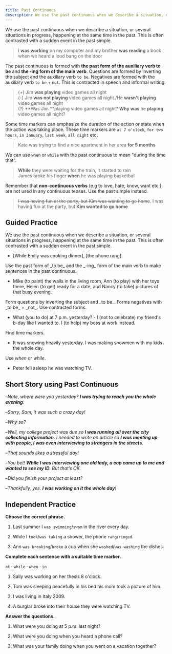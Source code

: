 ```yaml
---
title: Past Continuous
description: We use the past continuous when we describe a situation, or several situations in progress, happening at the same time in the past
---
```


We use the past continuous when we describe a situation, or several situations in progress, happening at the same time in the past. This is often contrasted with a sudden event in the past simple.

> I **was working** on my computer and my brother **was reading** a book <Tooltip content="background situation" /> when we heard a loud bang on the door <Tooltip content="Sudden event" />

The past continuous is formed with **the past form of the auxiliary verb to be** and **the -ing form of the main verb**. Questions are formed by inverting the subject and the auxiliary verb `to be`. Negatives are formed with the auxiliary verb `to be` + `not`. This is contracted in speech and informal writing.

> (+) Jim **was playing** video games all night  
> (-) Jim **was not playing** video games all night./He **wasn't playing** video games all night  
> (?) **Was Jim **playing video games all night? **Why was** he **playing** video games all night?

Some time markers can emphasize the duration of the action or state when the action was taking place. These time markers are `at 7 o'clock`, `for two hours`, `in January`, `last week`, `all night` etc.

> Kate was trying to find a nice apartment in her area **for 5 months**

We can use `when` or `while` with the past continuous to mean "during the time that".

> **While** they were waiting for the train, it started to rain  
>  James broke his finger **when** he was playing basketball

Remember that **non-continuous verbs** (e.g to love, hate, know, want etc.) are not used in any continuous tenses. Use the past simple instead.

> ~~I was having fun at the party, but Kim was wanting to go home~~. I was having fun at the party, but **Kim wanted to go home**

## Guided Practice

<Callout type="success">
  We use the past continuous when we describe a situation, or several situations in
  progress, happening at the same time in the past. This is often contrasted with a sudden
  event in the past simple.
</Callout>

- [While Emily was cooking dinner], [the phone rang]. <Tooltip content="[1] - background event; [2] - sudden event" />

<Callout type="success">
  Use the past form of _to be_ and the _-ing_ form of the main verb to make sentences in
  the past continuous.
</Callout>

- Mike (to paint) the walls in the living room, Ann (to play) with her toys there, Helen (to get) ready for a date, and Nancy (to take) pictures of that busy evening. <Tooltip content="Mike was painting the walls in the living room, Ann was playing with her toys there, Helen was getting ready for a date, and Nancy was taking pictures of that busy evening." />

<Callout type="success">
  Form questions by inverting the subject and _to be_. Forms negatives with _to be_ +
  _not_. Use contracted forms.
</Callout>

- What (you to do) at 7 p.m. yesterday? - I (not to celebrate) my friend's b-day like I wanted to. I (to help) my boss at work instead. <Tooltip content="What were you doing at 7 p.m. yesterday? - I wasn't celebrate my friend's b-day like I wanted to. I was helping my boss at work instead." />

<Callout type="success">Find time markers.</Callout>

- It was snowing heavily yesterday. I was making snowmen with my kids the whole day. <Tooltip content="yesterday, the whole day" />

<Callout type="success">Use _when_ or _while_.</Callout>

- Peter fell asleep <Blank /> he was watching TV. <Tooltip content="when" />

## Short Story using Past Continuous

–_Nate, where were you yesterday? **I was trying to reach you the whole evening**._

–_Sorry, Sam, it was such a crazy day!_

–_Why so?_

–_Well, my college project was due so **I was running all over the city collecting information**. I needed to write an article so **I was meeting up with people, I was even interviewing to strangers in the streets**._

–_That sounds likes a stressful day!_

–_You bet! **While I was interviewing one old lady, a cop came up to me and wanted to see my ID**. But that’s OK._

–_Did you finish your project at least?_

–_Thankfully, yes. **I was working on it the whole day**!_

## Independent Practice

**Choose the correct phrase.**

1. Last summer I `was swimming`/`swam` in the river every day. <Tooltip content="was swimming" />

2. While I `took`/`was taking` a shower, the phone `rang`/`ringed`. <Tooltip content="was taking, rang" />

3. Ann `was breaking`/`broke` a cup when she `washed`/`was washing` the dishes. <Tooltip content="broke, was washing" />

**Complete each sentence with a suitable time marker.**

`at` · `while` · `when` · `in`

1. Sally was working on her thesis <Blank /> 8 o'clock. <Tooltip content="at" />

2. Tom was sleeping peacefully in his bed <Blank /> his mom took a picture of him. <Tooltip content="when" />

3. I was living in Italy <Blank /> 2009. <Tooltip content="in" />

4. A burglar broke into their house <Blank /> they were watching TV. <Tooltip content="while" />

**Answer the questions.**

1. What were you doing at 5 p.m. last night? <Tooltip content="I was watching a movie with my friends." />

2. What were you doing when you heard a phone call? <Tooltip content="I was having a bath when I heard a phone call." />

3. What was your family doing when you went on a vacation together? <Tooltip content="My family was spending time at the beach when we went on a vacation together." />
